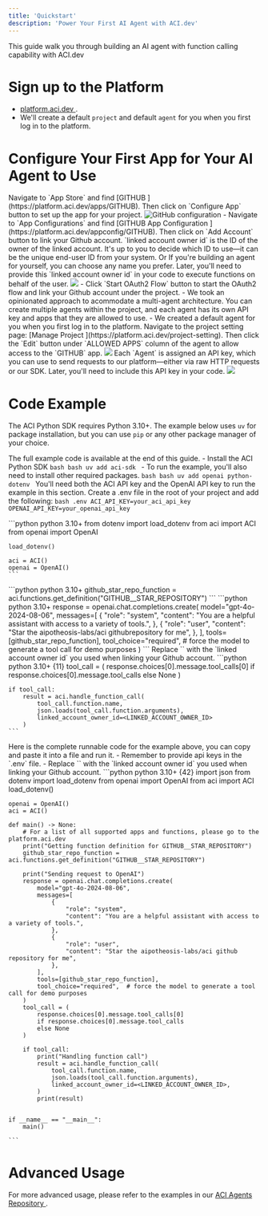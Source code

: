 ```yaml
---
title: 'Quickstart'
description: 'Power Your First AI Agent with ACI.dev'
---
```


This guide walk you through building an AI agent with function calling capability with ACI.dev

# Sign up to the Platform
- [platform.aci.dev <Icon icon="up-right-from-square"/>](https://platform.aci.dev) .
- We'll create a default `project` and default `agent` for you when you first log in to the platform.

# Configure Your First App for Your AI Agent to Use
<Steps>
  <Step title="Configure Github in App Store">
    Navigate to `App Store` and find [GITHUB <Icon icon="up-right-from-square"/>](https://platform.aci.dev/apps/GITHUB).
    Then click on `Configure App` button to set up the app for your project.
    <Frame>
      <img src="/images/platform/github_configure_app.png" alt="GitHub configuration" />
    </Frame>
  </Step>
  <Step title="Link your Github account">
    - Navigate to `App Configurations` and find [GITHUB App Configuration <Icon icon="up-right-from-square"/>](https://platform.aci.dev/appconfig/GITHUB). Then click on `Add Account` button to link your Github account.
    <Note>
      `linked account owner id` is the ID of the owner of the linked account. It's up to you to decide which ID to use—it can be the unique end-user ID from your system. Or If you're building an agent for yourself, you can choose any name you prefer. Later, you'll need to provide this `linked account owner id` in your code to execute functions on behalf of the user.
    </Note>
    <Frame>
      <img src="/images/platform/github_link_account.png" />
    </Frame>
    - Click `Start OAuth2 Flow` button to start the OAuth2 flow and link your Github account under the project.
  </Step>
  <Step title="Allow Your Agents to Access GITHUB">
    <Note>
      - We took an opinionated approach to acommodate a multi-agent architecture. You can create multiple agents within the project, and each agent has its own API key and apps that they are allowed to use.
      - We created a default agent for you when you first log in to the platform.
    </Note>
    Navigate to the project setting page: [Manage Project <Icon icon="up-right-from-square"/>](https://platform.aci.dev/project-setting). Then click the `Edit` button under `ALLOWED APPS` column of the agent to allow access to the `GITHUB` app.
    <Frame>
      <img src="/images/platform/agent_allowed_apps.png" />
    </Frame>
  </Step>
  <Step title="Grab the API key">
    Each `Agent` is assigned an API key, which you can use to send requests to our platform—either via raw HTTP requests or our SDK. Later, you'll need to include this API key in your code.
    <Frame>
      <img src="/images/platform/agent_api_key.png" />
    </Frame>
  </Step>
</Steps>


# Code Example
The ACI Python SDK requires Python 3.10+.
The example below uses `uv` for package installation, but you can use `pip` or any other package manager of your choice.

The full example code is available at the end of this guide.
<Steps>
    <Step title="Install ACI Python SDK">
      - Install the ACI Python SDK
      ```bash bash
      uv add aci-sdk
      ```
      - To run the example, you'll also need to install other required packages.
      ```bash bash
      uv add openai python-dotenv
      ```
    </Step>
  <Step title="Provide the API key to the SDK">
  You'll need both the ACI API key and the OpenAI API key to run the example in this section. Create a .env file in the root of your project and add the following:
    ```bash .env
    ACI_API_KEY=your_aci_api_key
    OPENAI_API_KEY=your_openai_api_key
    ```
  </Step>
 


 <Step title="Create ACI Client and OpenAI Client">
    ```python python 3.10+
    from dotenv import load_dotenv
    from aci import ACI
    from openai import OpenAI

    load_dotenv()

    aci = ACI()
    openai = OpenAI()
    ```
  </Step>
  <Step title="Get the Function Definition">
    ```python python 3.10+
    github_star_repo_function = aci.functions.get_definition("GITHUB__STAR_REPOSITORY")
    ```
  </Step>
  <Step title="Append the Function Definition to the LLM Request">
    ```python python 3.10+
    response = openai.chat.completions.create(
      model="gpt-4o-2024-08-06",
      messages=[
          {
              "role": "system",
              "content": "You are a helpful assistant with access to a variety of tools.",
          },
          {
              "role": "user",
              "content": "Star the aipotheosis-labs/aci githubrepository for me",
          },
      ],
      tools=[github_star_repo_function],
      tool_choice="required",  # force the model to generate a tool call for demo purposes
    )
    ```
  </Step>
  <Step title="Handle the Tool Call Response and Execute the Function via ACI.dev">
   <Warning>
    Replace `<LINKED_ACCOUNT_OWNER_ID>` with the `linked account owner id` you used when linking your Github account.
   </Warning>
    ```python python 3.10+ {11}
    tool_call = (
        response.choices[0].message.tool_calls[0]
        if response.choices[0].message.tool_calls
        else None
    )

    if tool_call:
        result = aci.handle_function_call(
            tool_call.function.name,
            json.loads(tool_call.function.arguments),
            linked_account_owner_id=<LINKED_ACCOUNT_OWNER_ID>
        )
    ```
  </Step>
  <Step title="Full Runnable Code">
    Here is the complete runnable code for the example above, you can copy and paste it into a file and run it.
    <Warning>
      - Remember to provide api keys in the `.env` file.
      - Replace `<LINKED_ACCOUNT_OWNER_ID>` with the `linked account owner id` you used when linking your Github account.
    </Warning>
    ```python python 3.10+ {42}
    import json
    from dotenv import load_dotenv
    from openai import OpenAI
    from aci import ACI
    load_dotenv()

    openai = OpenAI()
    aci = ACI()

    def main() -> None:
        # For a list of all supported apps and functions, please go to the platform.aci.dev
        print("Getting function definition for GITHUB__STAR_REPOSITORY")
        github_star_repo_function = aci.functions.get_definition("GITHUB__STAR_REPOSITORY")

        print("Sending request to OpenAI")
        response = openai.chat.completions.create(
            model="gpt-4o-2024-08-06",
            messages=[
                {
                    "role": "system",
                    "content": "You are a helpful assistant with access to a variety of tools.",
                },
                {
                    "role": "user",
                    "content": "Star the aipotheosis-labs/aci github repository for me",
                },
            ],
            tools=[github_star_repo_function],
            tool_choice="required",  # force the model to generate a tool call for demo purposes
        )
        tool_call = (
            response.choices[0].message.tool_calls[0]
            if response.choices[0].message.tool_calls
            else None
        )

        if tool_call:
            print("Handling function call")
            result = aci.handle_function_call(
                tool_call.function.name,
                json.loads(tool_call.function.arguments),
                linked_account_owner_id=<LINKED_ACCOUNT_OWNER_ID>,
            )
            print(result)


    if __name__ == "__main__":
        main()

    ```
  </Step>
</Steps>

# Advanced Usage
For more advanced usage, please refer to the examples in our [ACI Agents Repository <Icon icon="up-right-from-square"/>](https://github.com/aipotheosis-labs/aci-agents/tree/main).
